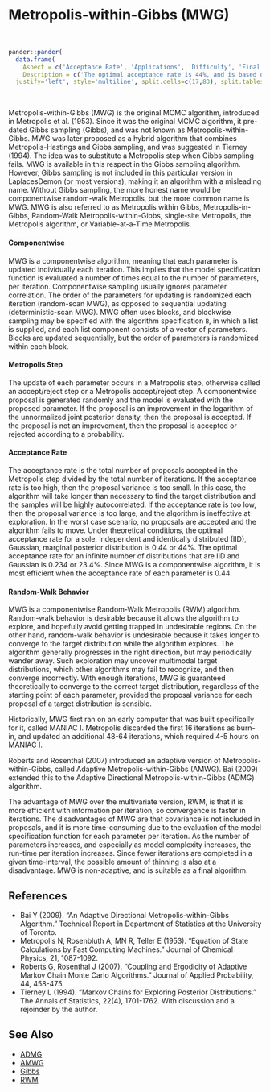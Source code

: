 # Metropolis-within-Gibbs (<a name='mwg'>MWG</a>)

<br>
```r
pander::pander(
  data.frame(
    Aspect = c('Acceptance Rate', 'Applications', 'Difficulty', 'Final Algorithm?', 'Proposal'),
    Description = c('The optimal acceptance rate is 44%, and is based on the univariate normality of each marginal posterior distribution. The observed acceptance rate may be suitable in the interval [15%,50%].', 'This is a widely applicable, general-purpose algorithm.','This algorithm is easy for a beginner when the proposal variance has been tuned with another algorithm. Otherwise, it may be tedious for the user to tune the proposal variance.','Yes.', 'Componentwise.')),
  justify='left', style='multiline', split.cells=c(17,83), split.tables=Inf)
```

<br>

Metropolis-within-Gibbs (MWG) is the original MCMC algorithm, introduced in Metropolis et al. (1953). Since it was the original MCMC algorithm, it pre-dated Gibbs sampling (Gibbs), and was not known as Metropolis-within-Gibbs. MWG was later proposed as a hybrid algorithm that combines Metropolis-Hastings and Gibbs sampling, and was suggested in Tierney (1994). The idea was to substitute a Metropolis step when Gibbs sampling fails. MWG is available in this respect in the Gibbs sampling algorithm. However, Gibbs sampling is not included in this particular version in <span class="pack">LaplacesDemon</span> (or most versions), making it an algorithm with a misleading name. Without Gibbs sampling, the more honest name would be componentwise random-walk Metropolis, but the more common name is MWG. MWG is also referred to as Metropolis within Gibbs, Metropolis-in-Gibbs, Random-Walk Metropolis-within-Gibbs, single-site Metropolis, the Metropolis algorithm, or Variable-at-a-Time Metropolis.

#### Componentwise

MWG is a componentwise algorithm, meaning that each parameter is updated individually each iteration. This implies that the model specification function is evaluated a number of times equal to the number of parameters, per iteration. Componentwise sampling usually ignores parameter correlation. The order of the parameters for updating is randomized each iteration (random-scan MWG), as opposed to sequential updating (deterministic-scan MWG). MWG often uses blocks, and blockwise sampling may be specified with the algorithm specification `B`, in which a list is supplied, and each list component consists of a vector of parameters. Blocks are updated sequentially, but the order of parameters is randomized within each block.

#### Metropolis Step

The update of each parameter occurs in a Metropolis step, otherwise called an accept/reject step or a Metropolis accept/reject step. A componentwise proposal is generated randomly and the model is evaluated with the proposed parameter. If the proposal is an improvement in the logarithm of the unnormalized joint posterior density, then the proposal is accepted. If the proposal is not an improvement, then the proposal is accepted or rejected according to a probability.

#### Acceptance Rate

The acceptance rate is the total number of proposals accepted in the Metropolis step divided by the total number of iterations. If the acceptance rate is too high, then the proposal variance is too small. In this case, the algorithm will take longer than necessary to find the target distribution and the samples will be highly autocorrelated. If the acceptance rate is too low, then the proposal variance is too large, and the algorithm is ineffective at exploration. In the worst case scenario, no proposals are accepted and the algorithm fails to move. Under theoretical conditions, the optimal acceptance rate for a sole, independent and identically distributed (IID), Gaussian, marginal posterior distribution is 0.44 or 44%. The optimal acceptance rate for an infinite number of distributions that are IID and Gaussian is 0.234 or 23.4%. Since MWG is a componentwise algorithm, it is most efficient when the acceptance rate of each parameter is 0.44.

#### Random-Walk Behavior

MWG is a componentwise Random-Walk Metropolis (RWM) algorithm. Random-walk behavior is desirable because it allows the algorithm to explore, and hopefully avoid getting trapped in undesirable regions. On the other hand, random-walk behavior is undesirable because it takes longer to converge to the target distribution while the algorithm explores. The algorithm generally progresses in the right direction, but may periodically wander away. Such exploration may uncover multimodal target distributions, which other algorithms may fail to recognize, and then converge incorrectly. With enough iterations, MWG is guaranteed theoretically to converge to the correct target distribution, regardless of the starting point of each parameter, provided the proposal variance for each proposal of a target distribution is sensible.

Historically, MWG first ran on an early computer that was built specifically for it, called MANIAC I. Metropolis discarded the first 16 iterations as burn-in, and updated an additional 48-64 iterations, which required 4-5 hours on MANIAC I.

Roberts and Rosenthal (2007) introduced an adaptive version of Metropolis-within-Gibbs, called Adaptive Metropolis-within-Gibbs (AMWG). Bai (2009) extended this to the Adaptive Directional Metropolis-within-Gibbs (ADMG) algorithm.

The advantage of MWG over the multivariate version, RWM, is that it is more efficient with information per iteration, so convergence is faster in iterations. The disadvantages of MWG are that covariance is not included in proposals, and it is more time-consuming due to the evaluation of the model specification function for each parameter per iteration. As the number of parameters increases, and especially as model complexity increases, the run-time per iteration increases. Since fewer iterations are completed in a given time-interval, the possible amount of thinning is also at a disadvantage. MWG is non-adaptive, and is suitable as a final algorithm.

## References

- Bai Y (2009). "An Adaptive Directional Metropolis-within-Gibbs Algorithm." Technical Report in Department of Statistics at the University of Toronto.
- Metropolis N, Rosenbluth A, MN R, Teller E (1953). "Equation of State Calculations by Fast Computing Machines." Journal of Chemical Physics, 21, 1087-1092.
- Roberts G, Rosenthal J (2007). "Coupling and Ergodicity of Adaptive Markov Chain Monte Carlo Algorithms." Journal of Applied Probability, 44, 458-475.
- Tierney L (1994). "Markov Chains for Exploring Posterior Distributions." The Annals of Statistics, 22(4), 1701-1762. With discussion and a rejoinder by the author.


## See Also

- [ADMG](#admg)
- [AMWG](#amwg)
- [Gibbs](#gibbs)
- [RWM](#rwm)

